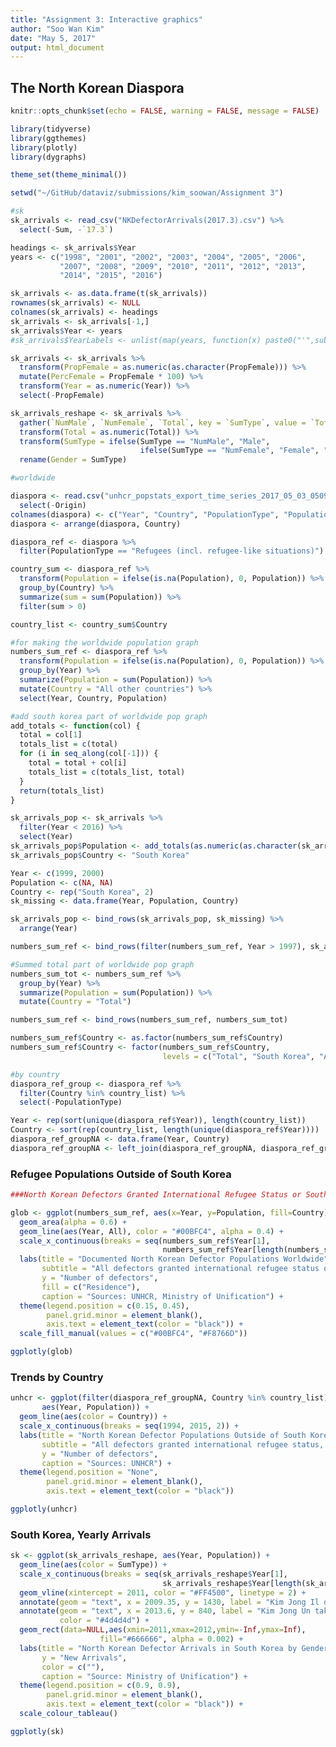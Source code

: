 ```yaml
---
title: "Assignment 3: Interactive graphics"
author: "Soo Wan Kim"
date: "May 5, 2017"
output: html_document
---
```


## The North Korean Diaspora

```r
knitr::opts_chunk$set(echo = FALSE, warning = FALSE, message = FALSE)

library(tidyverse)
library(ggthemes)
library(plotly)
library(dygraphs)

theme_set(theme_minimal())

setwd("~/GitHub/dataviz/submissions/kim_soowan/Assignment 3")

#sk
sk_arrivals <- read_csv("NKDefectorArrivals(2017.3).csv") %>%
  select(-Sum, -`17.3`)

headings <- sk_arrivals$Year
years <- c("1998", "2001", "2002", "2003", "2004", "2005", "2006", 
           "2007", "2008", "2009", "2010", "2011", "2012", "2013", 
           "2014", "2015", "2016")

sk_arrivals <- as.data.frame(t(sk_arrivals))
rownames(sk_arrivals) <- NULL
colnames(sk_arrivals) <- headings
sk_arrivals <- sk_arrivals[-1,]
sk_arrivals$Year <- years
#sk_arrivals$YearLabels <- unlist(map(years, function(x) paste0("'",substr(x, 3,4))))

sk_arrivals <- sk_arrivals %>%
  transform(PropFemale = as.numeric(as.character(PropFemale))) %>%
  mutate(PercFemale = PropFemale * 100) %>%
  transform(Year = as.numeric(Year)) %>%
  select(-PropFemale)

sk_arrivals_reshape <- sk_arrivals %>%
  gather(`NumMale`, `NumFemale`, `Total`, key = `SumType`, value = `Total`) %>%
  transform(Total = as.numeric(Total)) %>%
  transform(SumType = ifelse(SumType == "NumMale", "Male", 
                             ifelse(SumType == "NumFemale", "Female", "All"))) %>%
  rename(Gender = SumType)

#worldwide

diaspora <- read.csv("unhcr_popstats_export_time_series_2017_05_03_050911.csv", skip = 3, na.strings = "*") %>%
  select(-Origin)
colnames(diaspora) <- c("Year", "Country", "PopulationType", "Population")
diaspora <- arrange(diaspora, Country)

diaspora_ref <- diaspora %>%
  filter(PopulationType == "Refugees (incl. refugee-like situations)")

country_sum <- diaspora_ref %>%
  transform(Population = ifelse(is.na(Population), 0, Population)) %>%
  group_by(Country) %>%
  summarize(sum = sum(Population)) %>%
  filter(sum > 0)

country_list <- country_sum$Country

#for making the worldwide population graph
numbers_sum_ref <- diaspora_ref %>%
  transform(Population = ifelse(is.na(Population), 0, Population)) %>%
  group_by(Year) %>%
  summarize(Population = sum(Population)) %>%
  mutate(Country = "All other countries") %>%
  select(Year, Country, Population)

#add south korea part of worldwide pop graph
add_totals <- function(col) {
  total = col[1]
  totals_list = c(total)
  for (i in seq_along(col[-1])) {
    total = total + col[i]
    totals_list = c(totals_list, total)
  }
  return(totals_list)
}

sk_arrivals_pop <- sk_arrivals %>%
  filter(Year < 2016) %>%
  select(Year)
sk_arrivals_pop$Population <- add_totals(as.numeric(as.character(sk_arrivals$Total[-length(sk_arrivals$Total)])))
sk_arrivals_pop$Country <- "South Korea"

Year <- c(1999, 2000)
Population <- c(NA, NA)
Country <- rep("South Korea", 2)
sk_missing <- data.frame(Year, Population, Country)

sk_arrivals_pop <- bind_rows(sk_arrivals_pop, sk_missing) %>%
  arrange(Year)

numbers_sum_ref <- bind_rows(filter(numbers_sum_ref, Year > 1997), sk_arrivals_pop)

#Summed total part of worldwide pop graph
numbers_sum_tot <- numbers_sum_ref %>%
  group_by(Year) %>%
  summarize(Population = sum(Population)) %>%
  mutate(Country = "Total")

numbers_sum_ref <- bind_rows(numbers_sum_ref, numbers_sum_tot)

numbers_sum_ref$Country <- as.factor(numbers_sum_ref$Country)
numbers_sum_ref$Country <- factor(numbers_sum_ref$Country, 
                                  levels = c("Total", "South Korea", "All other countries"))

#by country
diaspora_ref_group <- diaspora_ref %>%
  filter(Country %in% country_list) %>%
  select(-PopulationType)

Year <- rep(sort(unique(diaspora_ref$Year)), length(country_list))
Country <- sort(rep(country_list, length(unique(diaspora_ref$Year))))
diaspora_ref_groupNA <- data.frame(Year, Country)
diaspora_ref_groupNA <- left_join(diaspora_ref_groupNA, diaspora_ref_group)

```

### Refugee Populations Outside of South Korea

```r

###North Korean Defectors Granted International Refugee Status or South Korean Citizenship

glob <- ggplot(numbers_sum_ref, aes(x=Year, y=Population, fill=Country)) + 
  geom_area(alpha = 0.6) + 
  geom_line(aes(Year, All), color = "#00BFC4", alpha = 0.4) + 
  scale_x_continuous(breaks = seq(numbers_sum_ref$Year[1],
                                  numbers_sum_ref$Year[length(numbers_sum_ref$Year)], 2)) +
  labs(title = "Documented North Korean Defector Populations Worldwide",
       subtitle = "All defectors granted international refugee status or South Korean citizenship, 1998 - 2015",
       y = "Number of defectors",
       fill = c("Residence"),
       caption = "Sources: UNHCR, Ministry of Unification") + 
  theme(legend.position = c(0.15, 0.45), 
        panel.grid.minor = element_blank(),
        axis.text = element_text(color = "black")) + 
  scale_fill_manual(values = c("#00BFC4", "#F8766D"))

ggplotly(glob)
```


### Trends by Country

```r
unhcr <- ggplot(filter(diaspora_ref_groupNA, Country %in% country_list),
       aes(Year, Population)) + 
  geom_line(aes(color = Country)) + 
  scale_x_continuous(breaks = seq(1994, 2015, 2)) +
  labs(title = "North Korean Defector Populations Outside of South Korea",
       subtitle = "All defectors granted international refugee status, 1994 - 2015",
       y = "Number of defectors",
       caption = "Sources: UNHCR") + 
  theme(legend.position = "None", 
        panel.grid.minor = element_blank(),
        axis.text = element_text(color = "black"))

ggplotly(unhcr)
```


### South Korea, Yearly Arrivals

```r
sk <- ggplot(sk_arrivals_reshape, aes(Year, Population)) + 
  geom_line(aes(color = SumType)) + 
  scale_x_continuous(breaks = seq(sk_arrivals_reshape$Year[1],
                                  sk_arrivals_reshape$Year[length(sk_arrivals_reshape$Year)], 2)) + 
  geom_vline(xintercept = 2011, color = "#FF4500", linetype = 2) + 
  annotate(geom = "text", x = 2009.35, y = 1430, label = "Kim Jong Il dies", size = 3.5) + 
  annotate(geom = "text", x = 2013.6, y = 840, label = "Kim Jong Un takes power", size = 3.5, 
           color = "#4d4d4d") + 
  geom_rect(data=NULL,aes(xmin=2011,xmax=2012,ymin=-Inf,ymax=Inf),
                    fill="#666666", alpha = 0.002) + 
  labs(title = "North Korean Defector Arrivals in South Korea by Gender, 1998 - 2016",
       y = "New Arrivals",
       color = c(""),
       caption = "Source: Ministry of Unification") + 
  theme(legend.position = c(0.9, 0.9), 
        panel.grid.minor = element_blank(),
        axis.text = element_text(color = "black")) + 
  scale_colour_tableau()

ggplotly(sk)
```
